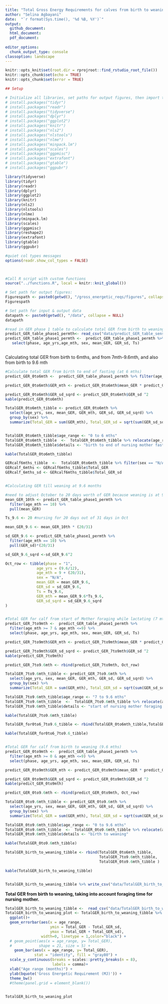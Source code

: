 ```yaml
---
title: "Total Gross Energy Requirements for calves from birth to weaning"
author: "Selina Agbayani"
date:  "`r format(Sys.time(), '%d %B, %Y')`"
output:
  github_document:
  html_document:
  pdf_document:
    
editor_options:
  chunk_output_type: console
classoption: landscape
---
```




```r
knitr::opts_knit$set(root.dir = rprojroot::find_rstudio_root_file())
knitr::opts_chunk$set(echo = TRUE)
knitr::opts_chunk$set(error = TRUE)

## Setup

# Initialize all libraries, set paths for output figures, then import the gw_observations.csv
# install.packages("tidyr")
# install.packages("readr")
# install.packages("tidyverse")
# install.packages("dplyr")
# install.packages("ggplot2")
# install.packages("knitr")
# install.packages("nls2")
# install.packages("nlstools")
# install.packages("nlme")
# install.packages("minpack.lm")
# install.packages("scales")
# install.packages("ggpmisc")
# install.packages("extrafont")
# install.packages("gtable")
# install.packages("ggpubr")

library(tidyverse)
library(tidyr)
library(readr)
library(dplyr)
library(ggplot2)
library(knitr)
library(nls2)
library(nlstools)
library(nlme)
library(minpack.lm)
library(scales)
library(ggpmisc)
library(reshape2)
library(extrafont)
library(gtable)
library(ggpubr)

#quiet col types messages
options(readr.show_col_types = FALSE)

 
```



```r
#Call R script with custom functions
source("../functions.R", local = knitr::knit_global())
```   


```r
# Set path for output figures: 
Figurespath <- paste0(getwd(), "/gross_energetic_reqs/figures", collapse = NULL)
Figurespath

# Set path for input & output data  
datapath <- paste0(getwd(), "/data", collapse = NULL) 
datapath

```

```r

#read in GER phase 1 table to calculate total GER from birth to weaning 
predict_GER_table_phase1_permth<- read_csv("data/predict_GER_table_sensAnalysis_phase1_permth_source_bpm.csv")
predict_GER_table_phase1_permth <-  predict_GER_table_phase1_permth %>% filter(age_mth <= 10 & MC_variable == "all" & sex == "N/A") %>% 
   select(phase, age_yrs,age_mth, sex, mean_GER, GER_sd, Ts)



```


Calculating total GER from birth to 6mths, and from 7mth-9.6mth, and also from birth to 9.6 mth

```r

#Calculate total GER from birth to end of fasting (at 6 mths)  
predict_GER_0to6mth <-  predict_GER_table_phase1_permth %>% filter(age_mth <= 6)

predict_GER_0to6mth$GER_mth <- predict_GER_0to6mth$mean_GER * predict_GER_0to6mth$Ts

predict_GER_0to6mth$GER_sd_sqrd <- predict_GER_0to6mth$GER_sd ^2
kable(predict_GER_0to6mth)

TotalGER_0to6mth_tibble <- predict_GER_0to6mth %>%
  select(age_yrs, sex, mean_GER, GER_mth, GER_sd, GER_sd_sqrd) %>%
  group_by(sex) %>%
  summarize(Total_GER = sum(GER_mth), Total_GER_sd = sqrt(sum(GER_sd_sqrd)))


TotalGER_0to6mth_tibble$age_range <- "0 to 6 mths"
TotalGER_0to6mth_tibble  <-  TotalGER_0to6mth_tibble %>% relocate(age_range)
TotalGER_0to6mth_tibble$details <- "birth to end of nursing mother fasting"

kable(TotalGER_0to6mth_tibble)

GERcalf6mths_tibble  <-  TotalGER_0to6mth_tibble %>% filter(sex == "N/A")
GERcalf_6mths <- GERcalf6mths_tibble$Total_GER
GERcalf_6mths_sd <- GERcalf6mths_tibble$Total_GER_sd


#Calculating GER till weaning at 9.6 months

#need to adjust October to 20 days worth of GER because weaning is at 9.6 mths.
mean_GER_10th <- predict_GER_table_phase1_permth %>% 
  filter(age_mth == 10) %>% 
  pull(mean_GER)

Ts_9.6 <- 20 #nursing for 20 days out of 31 days in Oct

mean_GER_9.6 <- mean_GER_10th * (20/31) 

sd_GER_9.6 <- predict_GER_table_phase1_permth %>%  
  filter(age_mth == 10) %>%  
  pull(GER_sd)*(20/31)

sd_GER_9.6_sqrd <-sd_GER_9.6^2

Oct_row <- tibble(phase = "1",
              age_yrs = (9.6/12),
              age_mth = 9 + (20/31),
              sex = "N/A",
              mean_GER = mean_GER_9.6,
              GER_sd = sd_GER_9.6,
              Ts = Ts_9.6,
              GER_mth = mean_GER_9.6*Ts_9.6,
              GER_sd_sqrd = sd_GER_9.6_sqrd
)


#Total GER for calf from start of Mother foraging while lactating (7 mths) to weaning (9.6 mths) 
predict_GER_7to9mth <-  predict_GER_table_phase1_permth %>% 
  filter(age_mth >= 7 & age_mth <=9) %>%
  select(phase, age_yrs, age_mth, sex, mean_GER, GER_sd, Ts)

predict_GER_7to9mth$GER_mth <- predict_GER_7to9mth$mean_GER * predict_GER_7to9mth$Ts

predict_GER_7to9mth$GER_sd_sqrd <- predict_GER_7to9mth$GER_sd ^2
kable(predict_GER_7to9mth)

predict_GER_7to9.6mth <- rbind(predict_GER_7to9mth, Oct_row)

TotalGER_7to9.6mth_tibble <- predict_GER_7to9.6mth %>%
  select(age_yrs, sex, mean_GER, GER_mth, GER_sd, GER_sd_sqrd) %>%
  group_by(sex) %>%
  summarize(Total_GER = sum(GER_mth), Total_GER_sd = sqrt(sum(GER_sd_sqrd)))

TotalGER_7to9.6mth_tibble$age_range <- "7 to 9.6 mths"
TotalGER_7to9.6mth_tibble  <-  TotalGER_7to9.6mth_tibble %>% relocate(age_range)
TotalGER_7to9.6mth_tibble$details <- "start of nursing mother foraging to weaning"

kable(TotalGER_7to9.6mth_tibble)

TotalGER_for0to6_7to9.6_tibble <- rbind(TotalGER_0to6mth_tibble,TotalGER_7to9.6mth_tibble)

kable(TotalGER_for0to6_7to9.6_tibble)


#Total GER for calf from birth to weaning (9.6 mths) 
predict_GER_0to9mth <-  predict_GER_table_phase1_permth %>% 
  filter(age_mth >= 0 & age_mth <=9) %>%
  select(phase, age_yrs, age_mth, sex, mean_GER, GER_sd, Ts)

predict_GER_0to9mth$GER_mth <- predict_GER_0to9mth$mean_GER * predict_GER_0to9mth$Ts

predict_GER_0to9mth$GER_sd_sqrd <- predict_GER_0to9mth$GER_sd ^2
kable(predict_GER_0to9mth)

predict_GER_0to9.6mth <- rbind(predict_GER_0to9mth, Oct_row)

TotalGER_0to9.6mth_tibble <- predict_GER_0to9.6mth %>%
  select(age_yrs, sex, mean_GER, GER_mth, GER_sd, GER_sd_sqrd) %>%
  group_by(sex) %>%
  summarize(Total_GER = sum(GER_mth), Total_GER_sd = sqrt(sum(GER_sd_sqrd)))

TotalGER_0to9.6mth_tibble$age_range <- "0 to 9.6 mths"
TotalGER_0to9.6mth_tibble  <-  TotalGER_0to9.6mth_tibble %>% relocate(age_range)
TotalGER_0to9.6mth_tibble$details <- "birth to weaning"

kable(TotalGER_0to9.6mth_tibble)

TotalGER_birth_to_weaning_tibble <- rbind(TotalGER_0to6mth_tibble,
                                          TotalGER_7to9.6mth_tibble,
                                          TotalGER_0to9.6mth_tibble )

kable(TotalGER_birth_to_weaning_tibble)


TotalGER_birth_to_weaning_tibble %>% write_csv("data/TotalGER_birth_to_weaning_tibble.csv", na = "", append = FALSE)

```


**Total GER from birth to weaning, taking into account foraging time for nursing mother.**

```r

TotalGER_birth_to_weaning_tibble <-  read_csv("data/TotalGER_birth_to_weaning_tibble.csv")
TotalGER_birth_to_weaning_plot <- TotalGER_birth_to_weaning_tibble %>% 
  ggplot()+
  geom_errorbar(aes(x = age_range, 
                    ymin = Total_GER - Total_GER_sd, 
                    ymax = Total_GER + Total_GER_sd), 
                width=0, linetype = 1,color="black") + 
  # geom_point(aes(x = age_range, y= Total_GER),
  #            shape = 21, size = 5) +
    geom_bar(aes(x = age_range, y= Total_GER),
             stat = "identity", fill = "gray80") +
  scale_y_continuous(breaks = scales::pretty_breaks(n = 8),
                     labels = comma)+
  xlab("Age range (months)") +
  ylab(bquote('Gross Energetic Requirement (MJ)')) +
  theme_bw() 
  #theme(panel.grid = element_blank())
  

TotalGER_birth_to_weaning_plot


```




